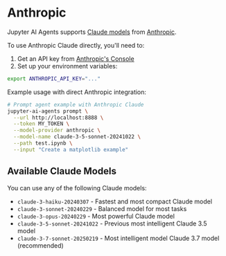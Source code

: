 # Anthropic

Jupyter AI Agents supports [Claude models](https:/.anthropic.com/claude/models-overview) from [Anthropic](https://www.anthropic.com/).

To use Anthropic Claude directly, you'll need to:

1. Get an API key from [Anthropic's Console](https://console.anthropic.com/)
2. Set up your environment variables:

```bash
export ANTHROPIC_API_KEY="..."
```

Example usage with direct Anthropic integration:

```bash
# Prompt agent example with Anthropic Claude
jupyter-ai-agents prompt \
  --url http://localhost:8888 \
  --token MY_TOKEN \
  --model-provider anthropic \
  --model-name claude-3-5-sonnet-20241022 \
  --path test.ipynb \
  --input "Create a matplotlib example"
```

## Available Claude Models

You can use any of the following Claude models:

- `claude-3-haiku-20240307` - Fastest and most compact Claude model
- `claude-3-sonnet-20240229` - Balanced model for most tasks
- `claude-3-opus-20240229` - Most powerful Claude model
- `claude-3-5-sonnet-20241022` - Previous most intelligent Claude 3.5 model 
- `claude-3-7-sonnet-20250219` - Most intelligent model Claude 3.7 model (recommended)
